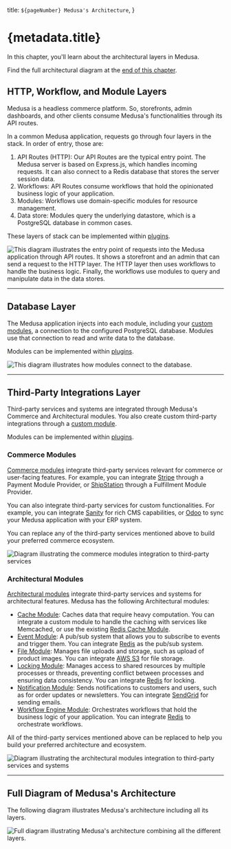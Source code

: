   title: `${pageNumber} Medusa's Architecture`,
}

# {metadata.title}

In this chapter, you'll learn about the architectural layers in Medusa.

<Note title="Tip">

Find the full architectural diagram at the [end of this chapter](#full-diagram-of-medusas-architecture).

</Note>

## HTTP, Workflow, and Module Layers

Medusa is a headless commerce platform. So, storefronts, admin dashboards, and other clients consume Medusa's functionalities through its API routes.

In a common Medusa application, requests go through four layers in the stack. In order of entry, those are:

1. API Routes (HTTP): Our API Routes are the typical entry point. The Medusa server is based on Express.js, which handles incoming requests. It can also connect to a Redis database that stores the server session data.
2. Workflows: API Routes consume workflows that hold the opinionated business logic of your application.
3. Modules: Workflows use domain-specific modules for resource management.
3. Data store: Modules query the underlying datastore, which is a PostgreSQL database in common cases.

<Note>

These layers of stack can be implemented within [plugins](../../fundamentals/plugins/page.mdx).

</Note>

![This diagram illustrates the entry point of requests into the Medusa application through API routes. It shows a storefront and an admin that can send a request to the HTTP layer. The HTTP layer then uses workflows to handle the business logic. Finally, the workflows use modules to query and manipulate data in the data stores.](https://res.cloudinary.com/dza7lstvk/image/upload/v1727175296/Medusa%20Book/http-layer_sroafr.jpg)

---

## Database Layer

The Medusa application injects into each module, including your [custom modules](../../fundamentals/modules/page.mdx), a connection to the configured PostgreSQL database. Modules use that connection to read and write data to the database.

<Note>

Modules can be implemented within [plugins](../../fundamentals/plugins/page.mdx).

</Note>

![This diagram illustrates how modules connect to the database.](https://res.cloudinary.com/dza7lstvk/image/upload/v1727175379/Medusa%20Book/db-layer_pi7tix.jpg)

---

## Third-Party Integrations Layer

Third-party services and systems are integrated through Medusa's Commerce and Architectural modules. You also create custom third-party integrations through a [custom module](../../fundamentals/modules/page.mdx).

<Note>

Modules can be implemented within [plugins](../../fundamentals/plugins/page.mdx).

</Note>

### Commerce Modules

[Commerce modules](!resources!/commerce-modules) integrate third-party services relevant for commerce or user-facing features. For example, you can integrate [Stripe](!resources!/commerce-modules/payment/payment-provider/stripe) through a Payment Module Provider, or [ShipStation](!resources!/integrations/guides/shipstation) through a Fulfillment Module Provider.

You can also integrate third-party services for custom functionalities. For example, you can integrate [Sanity](!resources!/integrations/guides/sanity) for rich CMS capabilities, or [Odoo](!resources!/recipes/erp/odoo) to sync your Medusa application with your ERP system.

You can replace any of the third-party services mentioned above to build your preferred commerce ecosystem.

![Diagram illustrating the commerce modules integration to third-party services](https://res.cloudinary.com/dza7lstvk/image/upload/v1727175357/Medusa%20Book/service-commerce_qcbdsl.jpg)

### Architectural Modules

[Architectural modules](!resources!/architectural-modules) integrate third-party services and systems for architectural features. Medusa has the following Architectural modules:

- [Cache Module](!resources!/architectural-modules/cache): Caches data that require heavy computation. You can integrate a custom module to handle the caching with services like Memcached, or use the existing [Redis Cache Module](!resources!/architectural-modules/cache/redis).
- [Event Module](!resources!/architectural-modules/event): A pub/sub system that allows you to subscribe to events and trigger them. You can integrate [Redis](!resources!/architectural-modules/event/redis) as the pub/sub system.
- [File Module](!resources!/architectural-modules/file): Manages file uploads and storage, such as upload of product images. You can integrate [AWS S3](!resources!/architectural-modules/file/s3) for file storage.
- [Locking Module](!resources!/architectural-modules/locking): Manages access to shared resources by multiple processes or threads, preventing conflict between processes and ensuring data consistency. You can integrate [Redis](!resources!/architectural-modules/locking/redis) for locking.
- [Notification Module](!resources!/architectural-modules/notification): Sends notifications to customers and users, such as for order updates or newsletters. You can integrate [SendGrid](!resources!/architectural-modules/notification/sendgrid) for sending emails.
- [Workflow Engine Module](!resources!/architectural-modules/workflow-engine): Orchestrates workflows that hold the business logic of your application. You can integrate [Redis](!resources!/architectural-modules/workflow-engine/redis) to orchestrate workflows.

All of the third-party services mentioned above can be replaced to help you build your preferred architecture and ecosystem.

![Diagram illustrating the architectural modules integration to third-party services and systems](https://res.cloudinary.com/dza7lstvk/image/upload/v1727175342/Medusa%20Book/service-arch_ozvryw.jpg)

---

## Full Diagram of Medusa's Architecture

The following diagram illustrates Medusa's architecture including all its layers.

![Full diagram illustrating Medusa's architecture combining all the different layers.](https://res.cloudinary.com/dza7lstvk/image/upload/v1727174897/Medusa%20Book/architectural-diagram-full.jpg)
